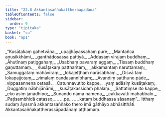 ```yaml
---
title: "22.8 Akkantasaññakattheraapadāna"
tableOfContents: false
sidebar:
  order: 9
type: "tipitaka"
basket: "su"
book: "ap1"
---
```



<DynamicBreadcrumb />

<Division number="37" book="ap1">

<Paragraph number="2872" type="verses" book="ap1">
_“Kusāṭakaṃ gahetvāna,_  
_upajjhāyassahaṃ pure;_  
_Mantañca anusikkhāmi,_  
_ganthādosassa pattiyā._  

</Paragraph>

</Division>
<Division number="38" book="ap1">

<Paragraph number="2873" type="verses" book="ap1">
_Addasaṃ virajaṃ buddhaṃ,_  
_Āhutīnaṃ paṭiggahaṃ;_  
_Usabhaṃ pavaraṃ aggaṃ,_  
_Tissaṃ buddhaṃ gaṇuttamaṃ._  

</Paragraph>

</Division>
<Division number="39" book="ap1">

<Paragraph number="2874" type="verses" book="ap1">
_Kusāṭakaṃ pattharitaṃ,_  
_akkamantaṃ naruttamaṃ;_  
_Samuggataṃ mahāvīraṃ,_  
_lokajeṭṭhaṃ narāsabhaṃ._  

</Paragraph>

</Division>
<Division number="40" book="ap1">

<Paragraph number="2875" type="verses" book="ap1">
_Disvā taṃ lokapajjotaṃ,_  
_vimalaṃ candasannibhaṃ;_  
_Avandiṃ satthuno pāde,_  
_vippasannena cetasā._  

</Paragraph>

</Division>
<Division number="41" book="ap1">

<Paragraph number="2876" type="verses" book="ap1">
_Catunnavutito kappe,_  
_yaṃ adāsiṃ kusāṭakaṃ;_  
_Duggatiṃ nābhijānāmi,_  
_kusāṭakassidaṃ phalaṃ._  

</Paragraph>

</Division>
<Division number="42" book="ap1">

<Paragraph number="2877" type="verses" book="ap1">
_Sattatiṃse ito kappe,_  
_eko āsiṃ janādhipo;_  
_Sunando nāma nāmena,_  
_cakkavattī mahabbalo._  

</Paragraph>

</Division>
<Division number="43" book="ap1">

<Paragraph number="2878" type="verses" book="ap1">
_Paṭisambhidā catasso,_  
_ …pe… _  
_kataṃ buddhassa sāsanaṃ”._  

</Paragraph>

<Paragraph number="2879" book="ap1">
Itthaṃ sudaṃ āyasmā akkantasaññako thero imā gāthāyo abhāsitthāti.

</Paragraph>
</Division>

<Paragraph number="2880" type="center" book="ap1">
Akkantasaññakattherassāpadānaṃ aṭṭhamaṃ.
</Paragraph>
